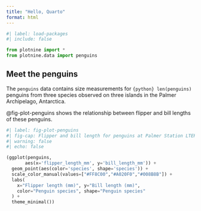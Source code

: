 ```yaml
---
title: "Hello, Quarto"
format: html
---
```


```python
#| label: load-packages
#| include: false

from plotnine import *
from plotnine.data import penguins
```

## Meet the penguins

The `penguins` data contains size measurements for `{python} len(penguins)` penguins from three species observed on three islands in the Palmer Archipelago, Antarctica.

@fig-plot-penguins shows the relationship between flipper and bill lengths of these penguins.

```python
#| label: fig-plot-penguins
#| fig-cap: Flipper and bill length for penguins at Palmer Station LTER
#| warning: false
#| echo: false

(ggplot(penguins, 
       aes(x='flipper_length_mm', y='bill_length_mm')) +
  geom_point(aes(color='species', shape='species')) +
  scale_color_manual(values=["#FF8C00","#A020F0","#008B8B"]) +
  labs(
    x="Flipper length (mm)", y="Bill length (mm)",
    color="Penguin species", shape="Penguin species"
  ) +
  theme_minimal())
```